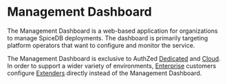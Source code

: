 # Management Dashboard

The Management Dashboard is a web-based application for organizations to manage SpiceDB deployments.
The dashboard is primarily targeting platform operators that want to configure and monitor the service.

The Management Dashboard is exclusive to AuthZed [Dedicated] and [Cloud].
In order to support a wider variety of environments, [Enterprise] customers configure [Extenders] directly instead of the Management Dashboard.

[Dedicated]: ../guides/picking-a-product#dedicated
[Cloud]: ../guides/picking-a-product#cloud
[Enterprise]: ../guides/picking-a-product#enterprise
[Extenders]: ./extenders
